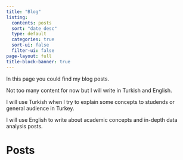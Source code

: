 ```yaml
---
title: "Blog"
listing:
  contents: posts
  sort: "date desc"
  type: default
  categories: true
  sort-ui: false
  filter-ui: false
page-layout: full
title-block-banner: true
---
```


In this page you could find my blog posts. 

Not too many content for now but I will write in Turkish and English. 

I will use Turkish when I try to explain some concepts to studends or general audience in Turkey. 

I will use English to write about academic concepts and in-depth data analysis posts.

# Posts